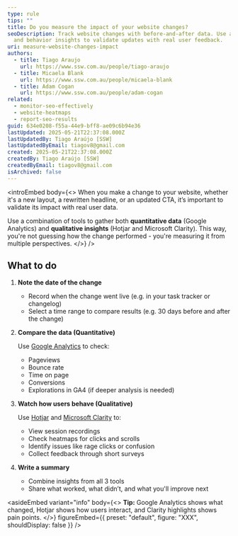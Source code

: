 ```yaml
---
type: rule
tips: ""
title: Do you measure the impact of your website changes?
seoDescription: Track website changes with before-and-after data. Use analytics
  and behavior insights to validate updates with real user feedback.
uri: measure-website-changes-impact
authors:
  - title: Tiago Araujo
    url: https://www.ssw.com.au/people/tiago-araujo
  - title: Micaela Blank
    url: https://www.ssw.com.au/people/micaela-blank
  - title: Adam Cogan
    url: https://www.ssw.com.au/people/adam-cogan
related:
  - monitor-seo-effectively
  - website-heatmaps
  - report-seo-results
guid: 634e0208-f55a-44e9-bff8-ae09c6b94e36
lastUpdated: 2025-05-21T22:37:08.000Z
lastUpdatedBy: Tiago Araújo [SSW]
lastUpdatedByEmail: tiagov8@gmail.com
created: 2025-05-21T22:37:08.000Z
createdBy: Tiago Araújo [SSW]
createdByEmail: tiagov8@gmail.com
isArchived: false
---
```

<introEmbed
  body={<>
When you make a change to your website, whether it's a new layout, a rewritten headline, or an updated CTA, it’s important to validate its impact with real user data.

Use a combination of tools to gather both **quantitative data** (Google Analytics) and **qualitative insights** (Hotjar and Microsoft Clarity). This way, you're not guessing how the change performed - you're measuring it from multiple perspectives.
  </>}
/>
## What to do

1. **Note the date of the change**

   * Record when the change went live (e.g. in your task tracker or changelog)
   * Select a time range to compare results (e.g. 30 days before and after the change)
2. **Compare the data (Quantitative)**

   Use [Google Analytics](https://analytics.google.com/) to check:

   * Pageviews
   * Bounce rate
   * Time on page
   * Conversions
   * Explorations in GA4 (if deeper analysis is needed)
3. **Watch how users behave (Qualitative)**

   Use [Hotjar](https://www.hotjar.com/) and [Microsoft Clarity](https://clarity.microsoft.com/) to:

   * View session recordings
   * Check heatmaps for clicks and scrolls
   * Identify issues like rage clicks or confusion
   * Collect feedback through short surveys
4. **Write a summary**

   * Combine insights from all 3 tools
   * Share what worked, what didn’t, and what you'll improve next


<asideEmbed
  variant="info"
  body={<>
    **Tip:** Google Analytics shows what changed, Hotjar shows how users interact, and Clarity highlights shows pain points.
  </>}
  figureEmbed={{
    preset: "default",
    figure: "XXX",
    shouldDisplay: false
  }}
/>
